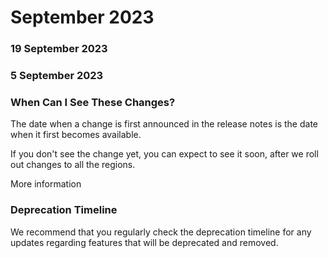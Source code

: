 ﻿# September 2023


### 19 September 2023




### 5 September 2023




### When Can I See These Changes?

The date when a change is first announced in the release notes is the date when it first becomes available.

If you don't see the change yet, you can expect to see it soon, after we roll out changes to all the regions.

More information


### Deprecation Timeline

We recommend that you regularly check the deprecation timeline for any updates regarding features that will be deprecated and removed.

